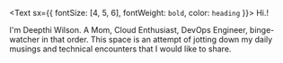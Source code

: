 <Text sx={{ fontSize: [4, 5, 6], fontWeight: `bold`, color: `heading` }}>
  Hi.!
</Text>

I'm Deepthi Wilson. 
A Mom, Cloud Enthusiast, DevOps Engineer, binge-watcher in that order. 
This space is an attempt of jotting down my daily musings and technical encounters that I would like to share.
